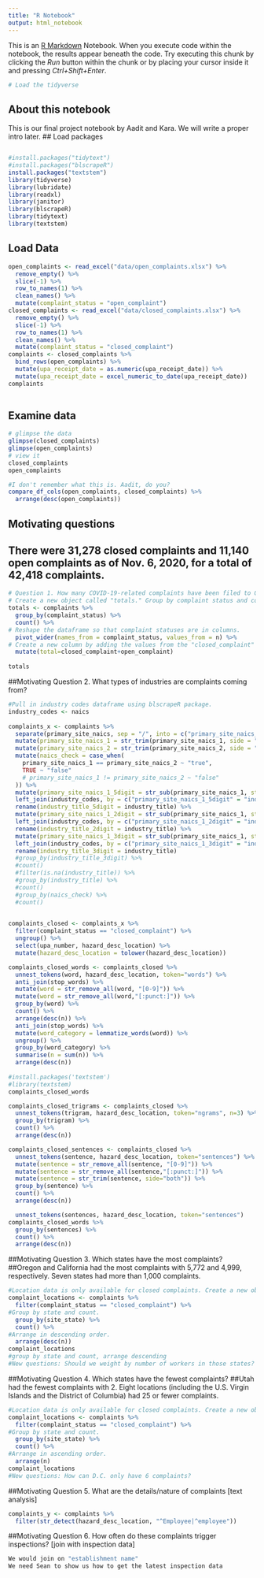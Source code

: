 ```yaml
---
title: "R Notebook"
output: html_notebook
---
```

This is an [R Markdown](http://rmarkdown.rstudio.com) Notebook. When you execute code within the notebook, the results appear beneath the code. 
Try executing this chunk by clicking the *Run* button within the chunk or by placing your cursor inside it and pressing *Ctrl+Shift+Enter*. 
```r
# Load the tidyverse
```
## About this notebook
This is our final project notebook by Aadit and Kara. We will write a proper intro later.
## Load packages
```r
```
```r
#install.packages("tidytext")
#install.packages("blscrapeR")
install.packages("textstem")
library(tidyverse)
library(lubridate)
library(readxl)
library(janitor)
library(blscrapeR)
library(tidytext)
library(textstem)
```
## Load Data
```r
open_complaints <- read_excel("data/open_complaints.xlsx") %>%
  remove_empty() %>%
  slice(-1) %>%
  row_to_names(1) %>%
  clean_names() %>%
  mutate(complaint_status = "open_complaint")
closed_complaints <- read_excel("data/closed_complaints.xlsx") %>%
  remove_empty() %>%
  slice(-1) %>%
  row_to_names(1) %>%
  clean_names() %>%
  mutate(complaint_status = "closed_complaint")
complaints <- closed_complaints %>%
  bind_rows(open_complaints) %>%
  mutate(upa_receipt_date = as.numeric(upa_receipt_date)) %>%
  mutate(upa_receipt_date = excel_numeric_to_date(upa_receipt_date))
complaints
  
``` 
## Examine data
```r
# glimpse the data
glimpse(closed_complaints)
glimpse(open_complaints)
# view it
closed_complaints
open_complaints
```
```r
#I don't remember what this is. Aadit, do you?
compare_df_cols(open_complaints, closed_complaints) %>%
  arrange(desc(open_complaints))
```
## Motivating questions
## There were 31,278 closed complaints and 11,140 open complaints as of Nov. 6, 2020, for a total of 42,418 complaints.
```r
# Question 1. How many COVID-19-related complaints have been filed to OSHA?
# Create a new object called "totals." Group by complaint status and count for each category.
totals <- complaints %>%
  group_by(complaint_status) %>%
  count() %>%
# Reshape the dataframe so that complaint statuses are in columns.
  pivot_wider(names_from = complaint_status, values_from = n) %>%
# Create a new column by adding the values from the "closed_complaint" and "open_complaint" columns.  
  mutate(total=closed_complaint+open_complaint)
  
totals
```
##Motivating Question 2. What types of industries are complaints coming from?
```r
#Pull in industry codes dataframe using blscrapeR package.
industry_codes <- naics
  
complaints_x <- complaints %>%
  separate(primary_site_naics, sep = "/", into = c("primary_site_naics_1","primary_site_naics_2"))%>%
  mutate(primary_site_naics_1 = str_trim(primary_site_naics_1, side = "both"))%>%
  mutate(primary_site_naics_2 = str_trim(primary_site_naics_2, side = "both"))%>%
  mutate(naics_check = case_when(
    primary_site_naics_1 == primary_site_naics_2 ~ "true", 
    TRUE ~ "false"
    # primary_site_naics_1 != primary_site_naics_2 ~ "false"
  )) %>%
  mutate(primary_site_naics_1_5digit = str_sub(primary_site_naics_1, start = 1L, end = 5L)) %>%
  left_join(industry_codes, by = c("primary_site_naics_1_5digit" = "industry_code")) %>%
  rename(industry_title_5digit = industry_title) %>%
  mutate(primary_site_naics_1_2digit = str_sub(primary_site_naics_1, start = 1L, end = 2L)) %>%
  left_join(industry_codes, by = c("primary_site_naics_1_2digit" = "industry_code")) %>%
  rename(industry_title_2digit = industry_title) %>%
  mutate(primary_site_naics_1_3digit = str_sub(primary_site_naics_1, start = 1L, end = 3L)) %>%
  left_join(industry_codes, by = c("primary_site_naics_1_3digit" = "industry_code")) %>%
  rename(industry_title_3digit = industry_title) 
  #group_by(industry_title_3digit) %>%
  #count()
  #filter(is.na(industry_title)) %>%
  #group_by(industry_title) %>%
  #count()
  #group_by(naics_check) %>%
  #count()
  
```
```r
complaints_closed <- complaints_x %>%
  filter(complaint_status == "closed_complaint") %>%
  ungroup() %>%
  select(upa_number, hazard_desc_location) %>%
  mutate(hazard_desc_location = tolower(hazard_desc_location)) 
```
```r
complaints_closed_words <- complaints_closed %>% 
  unnest_tokens(word, hazard_desc_location, token="words") %>%
  anti_join(stop_words) %>%
  mutate(word = str_remove_all(word, "[0-9]")) %>%
  mutate(word = str_remove_all(word,"[:punct:]")) %>%
  group_by(word) %>% 
  count() %>%
  arrange(desc(n)) %>%
  anti_join(stop_words) %>%
  mutate(word_category = lemmatize_words(word)) %>%
  ungroup() %>%
  group_by(word_category) %>%
  summarise(n = sum(n)) %>%
  arrange(desc(n))
  
#install.packages('textstem')
#library(textstem)
complaints_closed_words  
```  
```r
complaints_closed_trigrams <- complaints_closed %>% 
  unnest_tokens(trigram, hazard_desc_location, token="ngrams", n=3) %>%
  group_by(trigram) %>%
  count() %>%
  arrange(desc(n))
```
```r
complaints_closed_sentences <- complaints_closed %>% 
  unnest_tokens(sentence, hazard_desc_location, token="sentences") %>%
  mutate(sentence = str_remove_all(sentence, "[0-9]")) %>%
  mutate(sentence = str_remove_all(sentence,"[:punct:]")) %>%
  mutate(sentence = str_trim(sentence, side="both")) %>%
  group_by(sentence) %>%
  count() %>%
  arrange(desc(n))

  unnest_tokens(sentences, hazard_desc_location, token="sentences") 
complaints_closed_words %>%
  group_by(sentences) %>%
  count() %>%
  arrange(desc(n))
```
##Motivating Question 3. Which states have the most complaints?
##Oregon and California had the most complaints with 5,772 and 4,999, respectively. Seven states had more than 1,000 complaints.
```r
#Location data is only available for closed complaints. Create a new object called "complaint_locations" and filter for closed complaints.
complaint_locations <- complaints %>%
  filter(complaint_status == "closed_complaint") %>%
#Group by state and count.
  group_by(site_state) %>%
  count() %>%
#Arrange in descending order.
  arrange(desc(n))
complaint_locations
#group by state and count, arrange descending
#New questions: Should we weight by number of workers in those states? If so, what time frame would we use such data from, given how COVID has affected the economy?
```
##Motivating Question 4. Which states have the fewest complaints?
##Utah had the fewest complaints with 2. Eight locations (including the U.S. Virgin Islands and the District of Columbia) had 25 or fewer complaints.
```r
#Location data is only available for closed complaints. Create a new object called "complaint_locations" and filter for closed complaints.
complaint_locations <- complaints %>%
  filter(complaint_status == "closed_complaint") %>%
#Group by state and count.
  group_by(site_state) %>%
  count() %>%
#Arrange in ascending order.
  arrange(n)
complaint_locations
#New questions: How can D.C. only have 6 complaints?
```
##Motivating Question 5. What are the details/nature of complaints [text analysis]
```r
complaints_y <- complaints %>%
  filter(str_detect(hazard_desc_location, "^Employee|^employee"))
```
##Motivating Question 6. How often do these complaints trigger inspections? [join with inspection data]
```r
We would join on "establishment name"
We need Sean to show us how to get the latest inspection data
```